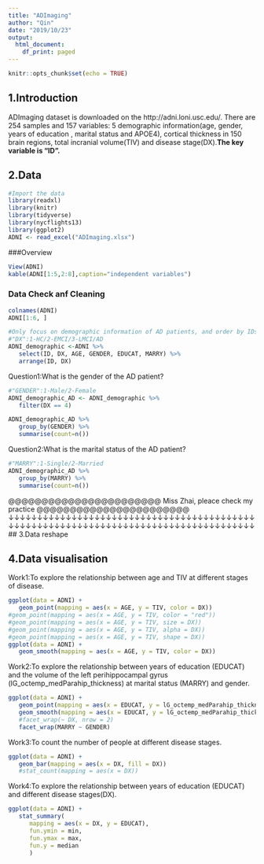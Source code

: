 ```yaml
---
title: "ADImaging"
author: "Qin"
date: "2019/10/23"
output:
  html_document:
    df_print: paged
---
```


```r
knitr::opts_chunk$set(echo = TRUE)
```

## 1.Introduction 
  ADImaging dataset is downloaded on the http://adni.loni.usc.edu/. There are 254 samples and 157 variables: 5 demographic information(age, gender, years of education , marital status and APOE4), cortical thickness in 150 brain regions, total incranial volume(TIV) and disease stage(DX).**The key variable is "ID".**
  
## 2.Data
```r
#Import the data
library(readxl)
library(knitr)
library(tidyverse)
library(nycflights13)
library(ggplot2)
ADNI <- read_excel("ADImaging.xlsx")
```

###Overview
```r
View(ADNI)
kable(ADNI[1:5,2:8],caption="independent variables")
```

### Data Check anf Cleaning
```r
colnames(ADNI)
ADNI[1:6, ]
```

```r
#Only focus on demographic information of AD patients, and order by IDs
#"DX":1-HC/2-EMCI/3-LMCI/AD
ADNI_demographic <-ADNI %>%
   select(ID, DX, AGE, GENDER, EDUCAT, MARRY) %>%
   arrange(ID, DX)
```

Question1:What is the gender of the AD patient?
```r
#"GENDER":1-Male/2-Female
ADNI_demographic_AD <- ADNI_demographic %>%
   filter(DX == 4)

ADNI_demographic_AD %>%
   group_by(GENDER) %>%
   summarise(count=n())
```

Question2:What is the marital status  of the AD patient?
```r
#"MARRY":1-Single/2-Married
ADNI_demographic_AD %>%
   group_by(MARRY) %>%
   summarise(count=n())
```

@@@@@@@@@@@@@@@@@@@@@@@  Miss Zhai, pleace check my practice   @@@@@@@@@@@@@@@@@@@@@@@
↓↓↓↓↓↓↓↓↓↓↓↓↓↓↓↓↓↓↓↓↓↓↓↓↓↓↓↓↓↓↓↓↓↓↓↓↓↓↓↓↓↓↓↓↓↓↓↓↓↓↓↓↓↓↓↓↓↓↓↓↓↓↓↓↓↓↓↓↓↓↓↓↓↓↓↓↓↓↓↓↓↓↓↓↓↓
## 3.Data reshape




## 4.Data visualisation
Work1:To explore the relationship between age and TIV at different stages of disease.
```r
ggplot(data = ADNI) +
   geom_point(mapping = aes(x = AGE, y = TIV, color = DX)) 
#geom_point(mapping = aes(x = AGE, y = TIV, color = "red"))
#geom_point(mapping = aes(x = AGE, y = TIV, size = DX))
#geom_point(mapping = aes(x = AGE, y = TIV, alpha = DX))
#geom_point(mapping = aes(x = AGE, y = TIV, shape = DX))
ggplot(data = ADNI) +
   geom_smooth(mapping = aes(x = AGE, y = TIV, color = DX))
```

Work2:To explore the relationship between years of education (EDUCAT) and the volume of the left perihippocampal gyrus (lG_octemp_medParahip_thickness) at marital status (MARRY) and gender.
```r
ggplot(data = ADNI) +
   geom_point(mapping = aes(x = EDUCAT, y = lG_octemp_medParahip_thickness , color = "red")) +
   geom_smooth(mapping = aes(x = EDUCAT, y = lG_octemp_medParahip_thickness)) + 
   #facet_wrap(~ DX, nrow = 2)
   facet_wrap(MARRY ~ GENDER)
```

Work3:To count the number of people at different disease stages. 
```r
ggplot(data = ADNI) +
   geom_bar(mapping = aes(x = DX, fill = DX))
   #stat_count(mapping = aes(x = DX))
```


Work4:To explore the relationship between years of education (EDUCAT) and different disease stages(DX).
```r
ggplot(data = ADNI) +
   stat_summary(
      mapping = aes(x = DX, y = EDUCAT),
      fun.ymin = min,
      fun.ymax = max,
      fun.y = median
      )
```

